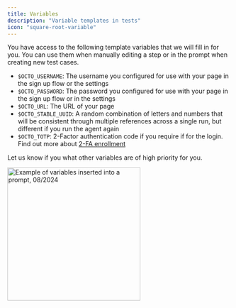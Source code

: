 ```yaml
---
title: Variables
description: "Variable templates in tests"
icon: "square-root-variable"
---
```


You have access to the following template variables that we will fill in for you.
You can use them when manually editing a step or in the prompt when creating new test cases.

- `$OCTO_USERNAME`: The username you configured for use with your page in the sign up flow or the settings
- `$OCTO_PASSWORD`: The password you configured for use with your page in the sign up flow or in the settings
- `$OCTO_URL`: The URL of your page
- `$OCTO_STABLE_UUID`: A random combination of letters and numbers that will be consistent through multiple references across a single run, but different if you run the agent again
- `$OCTO_TOTP`: 2-Factor authentication code if you require if for the login. Find out more about [2-FA enrollment](./2fa)

Let us know if you what other variables are of high priority for you.

<Frame caption="Example of variables inserted into a prompt, 08/2024">
  <img
    src="/images/advanced/variables.png"
    alt="Example of variables inserted into a prompt, 08/2024"
    width="300px"
  />
</Frame>

